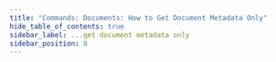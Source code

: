 ```yaml
---
title: "Commands: Documents: How to Get Document Metadata Only"
hide_table_of_contents: true
sidebar_label: ...get document metadata only
sidebar_position: 0
---
```





<LanguageSwitcher supportedLanguages={supportedLanguages} />

<LanguageContent language="csharp">
   <GetDocumentMetadataOnlyCsharp />
</LanguageContent>

<LanguageContent language="java">
   <GetDocumentMetadataOnlyJava />
</LanguageContent>


<!---
### Commands
- [Get](../../../../client-api/commands/documents/get)
- [Put](../../../../client-api/commands/documents/put)
- [Delete](../../../../client-api/commands/documents/delete)
- [How to Send Multiple Commands Using a Batch](../../../../client-api/commands/batches/how-to-send-multiple-commands-using-a-batch)


-->